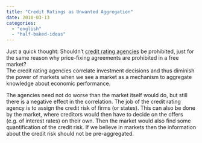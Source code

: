 ```yaml
---
title: "Credit Ratings as Unwanted Aggregation"
date: 2010-03-13
categories: 
  - "english"
  - "half-baked-ideas"
---
```


Just a quick thought: Shouldn't [credit rating agencies](http://en.wikipedia.org/wiki/Credit_rating_agency) be prohibited, just for the same reason why price-fixing agreements are prohibited in a free market?  
The credit rating agencies correlate investment decisions and thus diminish the power of markets when we see a market as a mechanism to aggregate knowledge about economic performance.

The agencies need not do worse than the market itself would do, but still there is a negative effect in the correlation. The job of the credit rating agency is to assign the credit risk of firms (or states). This can also be done by the market, where creditors would then have to decide on the offers (e.g. of interest rates) on their own. Then the market would also find some quantification of the credit risk. If we believe in markets then the information about the credit risk should not be pre-aggregated.
